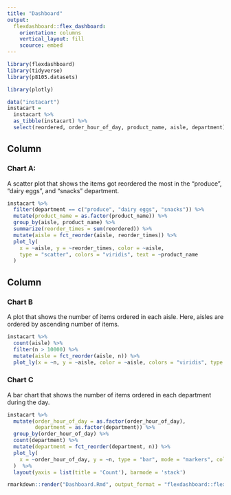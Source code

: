 ```yaml
---
title: "Dashboard"
output: 
  flexdashboard::flex_dashboard:
    orientation: columns
    vertical_layout: fill
    scource: embed
---
```


```r
library(flexdashboard)
library(tidyverse)
library(p8105.datasets)

library(plotly)
```

```r
data("instacart")
instacart = 
  instacart %>% 
  as_tibble(instacart) %>% 
  select(reordered, order_hour_of_day, product_name, aisle, department) 
```

Column {data-width=500}
-----------------------------------------------------------------------

### Chart A:
A scatter plot that shows the items got reordered the most in the "produce", "dairy eggs", and "snacks" department.
```r
instacart %>%
  filter(department == c("produce", "dairy eggs", "snacks")) %>%
  mutate(product_name = as.factor(product_name)) %>%
  group_by(aisle, product_name) %>%
  summarize(reorder_times = sum(reordered)) %>%
  mutate(aisle = fct_reorder(aisle, reorder_times)) %>%
  plot_ly(
    x = ~aisle, y = ~reorder_times, color = ~aisle,
    type = "scatter", colors = "viridis", text = ~product_name
  ) 
```
Column {data-width=600}
-----------------------------------------------------------------------

### Chart B
A plot that shows the number of items ordered in each aisle. Here, aisles are ordered by ascending number of items.
```r
instacart %>% 
  count(aisle) %>% 
  filter(n > 10000) %>% 
  mutate(aisle = fct_reorder(aisle, n)) %>% 
  plot_ly(x = ~n, y = ~aisle, color = ~aisle, colors = "viridis", type = "bar")
```

### Chart C
A bar chart that shows the number of items ordered in each department during the day.
```r
instacart %>%
  mutate(order_hour_of_day = as.factor(order_hour_of_day),
         department = as.factor(department)) %>%
  group_by(order_hour_of_day) %>%
  count(department) %>%
  mutate(department = fct_reorder(department, n)) %>%
  plot_ly(
    x = ~order_hour_of_day, y = ~n, type = "bar", mode = "markers", color = ~department, colors = "viridis", text = ~department
  )  %>%
  layout(yaxis = list(title = 'Count'), barmode = 'stack')
```

```r
rmarkdown::render("Dashboard.Rmd", output_format = "flexdashboard::flex_dashboard")
```

